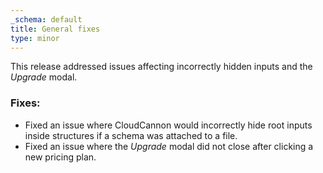 ```yaml
---
_schema: default
title: General fixes
type: minor
---
```

This release addressed issues affecting incorrectly hidden inputs and the *Upgrade*  modal.

### Fixes:

* Fixed an issue where CloudCannon would incorrectly hide root inputs inside structures if a schema was attached to a file.
* Fixed an issue where the *Upgrade* modal did not close after clicking a new pricing plan.